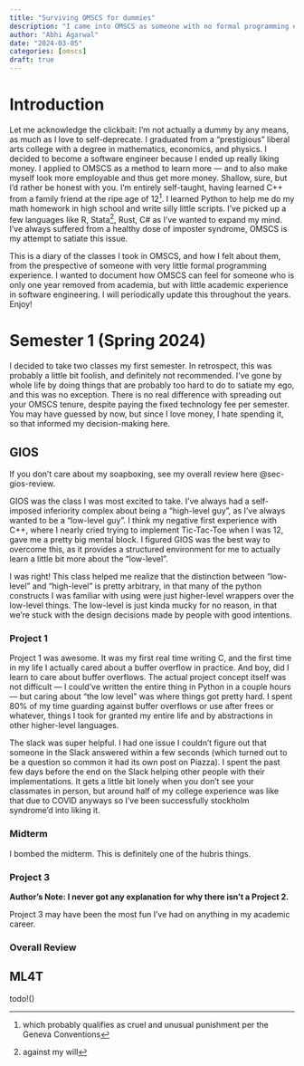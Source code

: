 ```yaml
---
title: "Surviving OMSCS for dummies"
description: "I came into OMSCS as someone with no formal programming experience. Here are the reviews of the classes I took."
author: "Abhi Agarwal"
date: "2024-03-05"
categories: [omscs]
draft: true
---
```


# Introduction

Let me acknowledge the clickbait: I'm not actually a dummy by any means, as much as I love to self-deprecate. I graduated from a "prestigious" liberal arts college with a degree in mathematics, economics, and physics. I decided to become a software engineer because I ended up really liking money. I applied to OMSCS as a method to learn more — and to also make myself look more employable and thus get more money. Shallow, sure, but I'd rather be honest with you. I'm entirely self-taught, having learned C++ from a family friend at the ripe age of 12^[which probably qualifies as cruel and unusual punishment per the Geneva Conventions]. I learned Python to help me do my math homework in high school and write silly little scripts. I've picked up a few languages like R, Stata^[against my will], Rust, C# as I've wanted to expand my mind. I've always suffered from a healthy dose of imposter syndrome, OMSCS is my attempt to satiate this issue.

This is a diary of the classes I took in OMSCS, and how I felt about them, from the prespective of someone with very little formal programming experience. I wanted to document how OMSCS can feel for someone who is only one year removed from academia, but with little academic experience in software engineering. I will periodically update this throughout the years. Enjoy!

# Semester 1 (Spring 2024)

I decided to take two classes my first semester. In retrospect, this was probably a little bit foolish, and definitely not recommended. I've gone by whole life by doing things that are probably too hard to do to satiate my ego, and this was no exception. There is no real difference with spreading out your OMSCS tenure, despite paying the fixed technology fee per semester. You may have guessed by now, but since I love money, I hate spending it, so that informed my decision-making here.

## GIOS

If you don't care about my soapboxing, see my overall review here @sec-gios-review.

GIOS was the class I was most excited to take. I've always had a self-imposed inferiority complex about being a "high-level guy", as I've always wanted to be a "low-level guy". I think my negative first experience with C++, where I nearly cried trying to implement Tic-Tac-Toe when I was 12, gave me a pretty big mental block. I figured GIOS was the best way to overcome this, as it provides a structured environment for me to actually learn a little bit more about the "low-level".

I was right! This class helped me realize that the distinction between "low-level" and "high-level" is pretty arbitrary, in that many of the python constructs I was familiar with using were just higher-level wrappers over the low-level things. The low-level is just kinda mucky for no reason, in that we're stuck with the design decisions made by people with good intentions.

### Project 1

Project 1 was awesome. It was my first real time writing C, and the first time in my life I actually cared about a buffer overflow in practice. And boy, did I learn to care about buffer overflows. The actual project concept itself was not difficult — I could've written the entire thing in Python in a couple hours — but caring about "the low level" was where things got pretty hard. I spent 80% of my time guarding against buffer overflows or use after frees or whatever, things I took for granted my entire life and by abstractions in other higher-level languages.

The slack was super helpful. I had one issue I couldn't figure out that someone in the Slack answered within a few seconds (which turned out to be a question so common it had its own post on Piazza). I spent the past few days before the end on the Slack helping other people with their implementations. It gets a little bit lonely when you don't see your classmates in person, but around half of my college experience was like that due to COVID anyways so I've been successfully stockholm syndrome'd into liking it.

### Midterm

I bombed the midterm. This is definitely one of the hubris things.

### Project 3
**Author's Note: I never got any explanation for why there isn't a Project 2.**

Project 3 may have been the most fun I've had on anything in my academic career.

### Overall Review {#sec-gios-review}

## ML4T

todo!()
